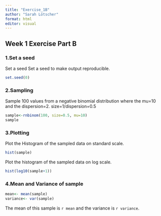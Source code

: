 ---
title: "Exercise_1B"
author: "Sarah Lötscher"
format: html
editor: visual
---

## Week 1 Exercise Part B


### 1.Set a seed
Set a seed Set a seed to make output reproducible.

```{r}
set.seed(0)
```

### 2.Sampling

Sample 100 values from a negative binomial distribution where the mu=10 and the dispersion=2.
size=1/dispersion=0.5
```{r}
sample<-rnbinom(100, size=0.5, mu=10)
sample
```

### 3.Plotting
Plot the Histogram of the sampled data on standard scale.

```{r}
hist(sample)
```

Plot the histogram of the sampled data on log scale.

```{r}
hist(log10(sample+1))

```
### 4.Mean and Variance of sample
```{r}
mean<- mean(sample)
variance<- var(sample)
```

The mean of this sample is `r mean` and the variance is `r variance`. 
